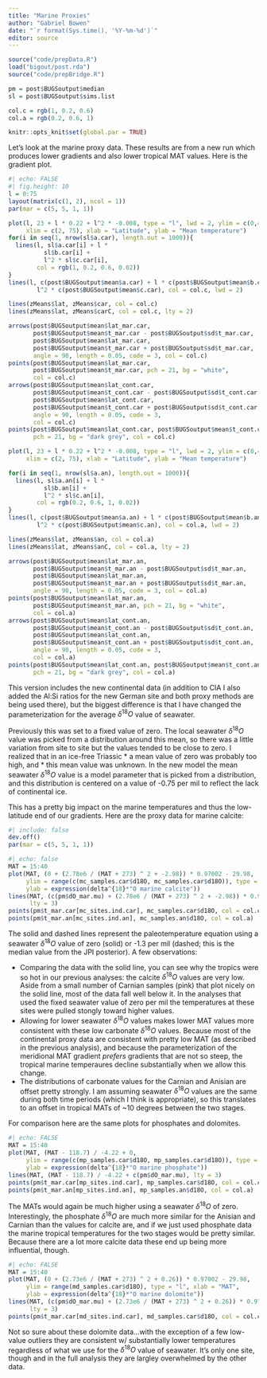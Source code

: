 ```yaml
---
title: "Marine Proxies"
author: "Gabriel Bowen"
date: "`r format(Sys.time(), '%Y-%m-%d')`"
editor: source
---
```


```r
source("code/prepData.R")
load("bigout/post.rda")
source("code/prepBridge.R")

pm = post$BUGSoutput$median
sl = post$BUGSoutput$sims.list

col.c = rgb(1, 0.2, 0.6)
col.a = rgb(0.2, 0.6, 1)

knitr::opts_knit$set(global.par = TRUE)
```

Let's look at the marine proxy data. These results are from a new run which produces lower gradients and also lower tropical MAT values. Here is the gradient plot.

```r
#| echo: FALSE
#| fig.height: 10
l = 0:75
layout(matrix(c(1, 2), ncol = 1))
par(mar = c(5, 5, 1, 1))

plot(l, 23 + l * 0.22 + l^2 * -0.008, type = "l", lwd = 2, ylim = c(0,43),
     xlim = c(2, 75), xlab = "Latitude", ylab = "Mean temperature")
for(i in seq(1, nrow(sl$a.car), length.out = 1000)){
  lines(l, sl$a.car[i] + l * 
          sl$b.car[i] + 
          l^2 * sl$c.car[i], 
        col = rgb(1, 0.2, 0.6, 0.02))
}
lines(l, c(post$BUGSoutput$mean$a.car) + l * c(post$BUGSoutput$mean$b.car) + 
        l^2 * c(post$BUGSoutput$mean$c.car), col = col.c, lwd = 2)

lines(zMeans$lat, zMeans$car, col = col.c)
lines(zMeans$lat, zMeans$carC, col = col.c, lty = 2)

arrows(post$BUGSoutput$mean$lat_mar.car, 
       post$BUGSoutput$mean$t_mar.car - post$BUGSoutput$sd$t_mar.car, 
       post$BUGSoutput$mean$lat_mar.car, 
       post$BUGSoutput$mean$t_mar.car + post$BUGSoutput$sd$t_mar.car, 
       angle = 90, length = 0.05, code = 3, col = col.c)
points(post$BUGSoutput$mean$lat_mar.car, 
       post$BUGSoutput$mean$t_mar.car, pch = 21, bg = "white", 
       col = col.c)
arrows(post$BUGSoutput$mean$lat_cont.car, 
       post$BUGSoutput$mean$t_cont.car - post$BUGSoutput$sd$t_cont.car, 
       post$BUGSoutput$mean$lat_cont.car, 
       post$BUGSoutput$mean$t_cont.car + post$BUGSoutput$sd$t_cont.car, 
       angle = 90, length = 0.05, code = 3, 
       col = col.c)
points(post$BUGSoutput$mean$lat_cont.car, post$BUGSoutput$mean$t_cont.car, 
       pch = 21, bg = "dark grey", col = col.c)

plot(l, 23 + l * 0.22 + l^2 * -0.008, type = "l", lwd = 2, ylim = c(0,43),
     xlim = c(2, 75), xlab = "Latitude", ylab = "Mean temperature")

for(i in seq(1, nrow(sl$a.an), length.out = 1000)){
  lines(l, sl$a.an[i] + l * 
          sl$b.an[i] + 
          l^2 * sl$c.an[i], 
        col = rgb(0.2, 0.6, 1, 0.02))
}
lines(l, c(post$BUGSoutput$mean$a.an) + l * c(post$BUGSoutput$mean$b.an) + 
        l^2 * c(post$BUGSoutput$mean$c.an), col = col.a, lwd = 2)

lines(zMeans$lat, zMeans$an, col = col.a)
lines(zMeans$lat, zMeans$anC, col = col.a, lty = 2)

arrows(post$BUGSoutput$mean$lat_mar.an, 
       post$BUGSoutput$mean$t_mar.an - post$BUGSoutput$sd$t_mar.an, 
       post$BUGSoutput$mean$lat_mar.an, 
       post$BUGSoutput$mean$t_mar.an + post$BUGSoutput$sd$t_mar.an, 
       angle = 90, length = 0.05, code = 3, col = col.a)
points(post$BUGSoutput$mean$lat_mar.an, 
       post$BUGSoutput$mean$t_mar.an, pch = 21, bg = "white", 
       col = col.a)
arrows(post$BUGSoutput$mean$lat_cont.an, 
       post$BUGSoutput$mean$t_cont.an - post$BUGSoutput$sd$t_cont.an, 
       post$BUGSoutput$mean$lat_cont.an, 
       post$BUGSoutput$mean$t_cont.an + post$BUGSoutput$sd$t_cont.an, 
       angle = 90, length = 0.05, code = 3, 
       col = col.a)
points(post$BUGSoutput$mean$lat_cont.an, post$BUGSoutput$mean$t_cont.an, 
       pch = 21, bg = "dark grey", col = col.a)
```

This version includes the new continental data (in addition to CIA I also added the Al:Si ratios for the new German site and both proxy methods are being used there), but the biggest difference is that I have changed the parameterization for the average $\delta^{18}O$ value of seawater. 

Previously this was set to a fixed value of zero. The local seawater $\delta^{18}O$ value was picked from a distribution around this mean, so there was a little variation from site to site but the values tended to be close to zero. I realized that in an ice-free Triassic 
* a mean value of zero was probably too high, and 
* this mean value was unknown. 
In the new model the mean seawater $\delta^{18}O$ value is a model parameter that is picked from a distribution, and this distribution is centered on a value of -0.75 per mil to reflect the lack of continental ice.

This has a pretty big impact on the marine temperatures and thus the low-latitude end of our gradients. Here are the proxy data for marine calcite: 

```r
#| include: false
dev.off()
par(mar = c(5, 5, 1, 1))
```

```r
#| echo: false
MAT = 15:40
plot(MAT, (0 + (2.78e6 / (MAT + 273) ^ 2 + -2.98)) * 0.97002 - 29.98, 
     ylim = range(c(mc_samples.car$d18O, mc_samples.car$d18O)), type = "l", xlab = "MAT", 
     ylab = expression(delta^{18}*"O marine calcite"))
lines(MAT, (c(pm$dO_mar.mu) + (2.78e6 / (MAT + 273) ^ 2 + -2.98)) * 0.97002 - 29.98,
      lty = 3)
points(pm$t_mar.car[mc_sites.ind.car], mc_samples.car$d18O, col = col.c)
points(pm$t_mar.an[mc_sites.ind.an], mc_samples.an$d18O, col = col.a)
```

The solid and dashed lines represent the paleotemperature equation using a seawater $\delta^{18}O$ value of zero (solid) or -1.3 per mil (dashed; this is the median value from the JPI posterior). A few observations:

* Comparing the data with the solid line, you can see why the tropics were so hot in our previous analyses: the calcite $\delta^{18}O$ values are very low. Aside from a small number of Carnian samples (pink) that plot nicely on the solid line, most of the data fall well below it. In the analyses that used the fixed seawater value of zero per mil the temperatures at these sites were pulled stongly toward higher values.
* Allowing for lower seawater $\delta^{18}O$ values makes lower MAT values more consistent with these low carbonate $\delta^{18}O$ values. Because most of the continental proxy data are consistent with pretty low MAT (as described in the previous analysis), and because the parameterization of the meridional MAT gradient *prefers* gradients that are not so steep, the tropical marine temperaures decline substantially when we allow this change.
* The distributions of carbonate values for the Carnian and Anisian are offset pretty strongly. I am assuming seawater $\delta^{18}O$ values are the same during both time periods (which I think is appropriate), so this translates to an offset in tropical MATs of ~10 degrees between the two stages.

For comparison here are the same plots for phosphates and dolomites.

```r
#| echo: FALSE
MAT = 15:40
plot(MAT, (MAT - 118.7) / -4.22 + 0, 
     ylim = range(c(mp_samples.car$d18O, mp_samples.car$d18O)), type = "l", xlab = "MAT", 
     ylab = expression(delta^{18}*"O marine phosphate"))
lines(MAT, (MAT - 118.7) / -4.22 + c(pm$dO_mar.mu), lty = 3)
points(pm$t_mar.car[mp_sites.ind.car], mp_samples.car$d18O, col = col.c)
points(pm$t_mar.an[mp_sites.ind.an], mp_samples.an$d18O, col = col.a)
```

The MATs would again be much higher using a seawater $\delta^{18}O$ of zero. Interestingly, the phosphate $\delta^{18}O$ are much more similar for the Anisian and Carnian than the values for calcite are, and if we just used phosphate data the marine tropical temperatures for the two stages would be pretty similar. Because there are a lot more calcite data these end up being more influential, though.

```r
#| echo: FALSE
MAT = 15:40
plot(MAT, (0 + (2.73e6 / (MAT + 273) ^ 2 + 0.26)) * 0.97002 - 29.98, 
     ylim = range(md_samples.car$d18O), type = "l", xlab = "MAT", 
     ylab = expression(delta^{18}*"O marine dolomite"))
lines(MAT, (c(pm$dO_mar.mu) + (2.73e6 / (MAT + 273) ^ 2 + 0.26)) * 0.97002 - 29.98,
      lty = 3)
points(pm$t_mar.car[md_sites.ind.car], md_samples.car$d18O, col = col.c)
```

Not so sure about these dolomite data...with the exception of a few low-value outliers they are consistent w/ substantially lower temperatures regardless of what we use for the $\delta^{18}O$ value of seawater. It's only one site, though and in the full analysis they are largley overwhelmed by the other data. 
